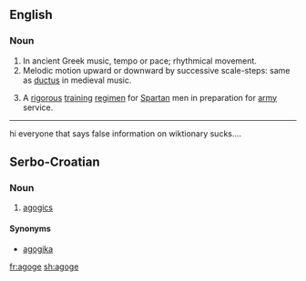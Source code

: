 ==English==

===Noun===
{{en-noun}}

# In ancient Greek music, tempo or pace; rhythmical movement.
# Melodic motion upward or downward by successive scale-steps: same as [[ductus]] in medieval music.
# {{cx|historical|lang=en}} A [[rigorous]] [[training]] [[regimen]] for [[Spartan]] men in preparation for [[army]] service.

----
hi everyone that says false information on wiktionary sucks....

==Serbo-Croatian==

===Noun===
{{sh-noun|r|g=f|агоге}}

# [[agogics]]

====Synonyms====
* [[agogika#Serbo-Croatian|agogika]]

[[fr:agoge]]
[[sh:agoge]]